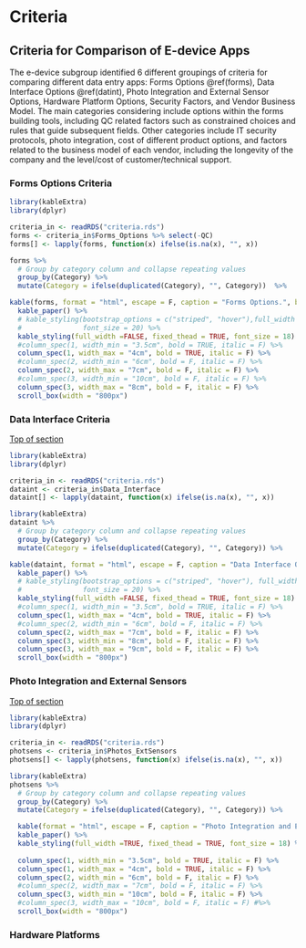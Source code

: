 # Criteria

## Criteria for Comparison of E-device Apps 

The e-device subgroup identified 6 different groupings of criteria for comparing different data entry apps: Forms Options \@ref(forms), Data Interface Options \@ref(datint), Photo Integration and External Sensor Options, Hardware Platform Options, Security Factors, and Vendor Business Model. 
The main categories considering include options within the forms building tools, including QC related factors such as constrained choices and rules that guide subsequent fields.  Other categories include IT security protocols, photo integration, cost of different product options, and factors related to the business model of each vendor, including the longevity of the company and the level/cost of customer/technical support. 



### Forms Options Criteria {#forms} 

<!-- [Top of section](#crittop) -->

```r

library(kableExtra)
library(dplyr)

criteria_in <- readRDS("criteria.rds") 
forms <- criteria_in$Forms_Options %>% select(-QC)
forms[] <- lapply(forms, function(x) ifelse(is.na(x), "", x))

forms %>%
  # Group by category column and collapse repeating values
  group_by(Category) %>%
  mutate(Category = ifelse(duplicated(Category), "", Category))  %>%

kable(forms, format = "html", escape = F, caption = "Forms Options.", booktabs = TRUE) %>%
  kable_paper() %>% 
  # kable_styling(bootstrap_options = c("striped", "hover"),full_width = FALSE, fixed_thead = TRUE,
  #               font_size = 20) %>%
  kable_styling(full_width =FALSE, fixed_thead = TRUE, font_size = 18) %>%
  #column_spec(1, width_min = "3.5cm", bold = TRUE, italic = F) %>%
  column_spec(1, width_max = "4cm", bold = TRUE, italic = F) %>%
  #column_spec(2, width_min = "6cm", bold = F, italic = F) %>%
  column_spec(2, width_max = "7cm", bold = F, italic = F) %>%
  #column_spec(3, width_min = "10cm", bold = F, italic = F) %>%
  column_spec(3, width_max = "8cm", bold = F, italic = F) %>%
  scroll_box(width = "800px")

```





### Data Interface Criteria {#datint}

[Top of section](#crittop)


```r

library(kableExtra)
library(dplyr)

criteria_in <- readRDS("criteria.rds") 
dataint <- criteria_in$Data_Interface
dataint[] <- lapply(dataint, function(x) ifelse(is.na(x), "", x))

library(kableExtra)
dataint %>%
  # Group by category column and collapse repeating values
  group_by(Category) %>%
  mutate(Category = ifelse(duplicated(Category), "", Category)) %>%

kable(dataint, format = "html", escape = F, caption = "Data Interface Options.", booktabs = TRUE) %>%
  kable_paper() %>% 
  # kable_styling(bootstrap_options = c("striped", "hover"), full_width = FALSE, fixed_thead = TRUE,
  #               font_size = 20) %>%
  kable_styling(full_width =FALSE, fixed_thead = TRUE, font_size = 18) %>%
  #column_spec(1, width_min = "3.5cm", bold = TRUE, italic = F) %>%
  column_spec(1, width_max = "4cm", bold = TRUE, italic = F) %>%
  #column_spec(2, width_min = "6cm", bold = F, italic = F) %>%
  column_spec(2, width_max = "7cm", bold = F, italic = F) %>%
  column_spec(3, width_min = "8cm", bold = F, italic = F) %>%
  column_spec(3, width_max = "9cm", bold = F, italic = F) %>%
  scroll_box(width = "800px")


```







### Photo Integration and External Sensors {#photo}

[Top of section](#crittop)


```r

library(kableExtra)
library(dplyr)

criteria_in <- readRDS("criteria.rds") 
photsens <- criteria_in$Photos_ExtSensors
photsens[] <- lapply(photsens, function(x) ifelse(is.na(x), "", x))

library(kableExtra)
photsens %>%
  # Group by category column and collapse repeating values
  group_by(Category) %>%
  mutate(Category = ifelse(duplicated(Category), "", Category)) %>%

  kable(format = "html", escape = F, caption = "Photo Integration and External Sensors.", booktabs = TRUE) %>%
  kable_paper() %>% 
  kable_styling(full_width =TRUE, fixed_thead = TRUE, font_size = 18) %>%
  
  column_spec(1, width_min = "3.5cm", bold = TRUE, italic = F) %>%
  column_spec(1, width_max = "4cm", bold = TRUE, italic = F) %>%
  column_spec(2, width_min = "6cm", bold = F, italic = F) %>%
  #column_spec(2, width_max = "7cm", bold = F, italic = F) %>%
  column_spec(3, width_min = "10cm", bold = F, italic = F) %>%
  #column_spec(3, width_max = "10cm", bold = F, italic = F) #%>%
  scroll_box(width = "800px")


```



### Hardware Platforms
